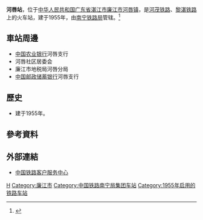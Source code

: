 {{Infobox China railway station 
|车站名称 =河唇站
|图片 = 
|图片介绍 = 
|车站拼音 = Hechun
|英文名称= Hechun Railway Station
|车站代码= 37199
|电报码 = HCZ
|拼音码 = HCH
|车站位置 = [[广东省|广东省]][[湛江市|湛江市]][[廉江市|廉江市]][[河唇镇|河唇镇]]
|坐标 = 
|归属 =[[南宁铁路局|南宁铁路局]]
|线路 = [[河茂铁路|河茂铁路]]、[[黎湛铁路|黎湛铁路]]
|车站等级 = [[二等站_(中铁)|二等站]]
|月台数目 = 
|股道数目 = 
}}
'''河唇站'''，位于[[中华人民共和国|中华人民共和国]][[广东省|广东省]][[湛江市|湛江市]][[廉江市|廉江市]][[河唇镇|河唇镇]]，是[[河茂铁路|河茂铁路]]、[[黎湛铁路|黎湛铁路]]上的火车站，建于1955年，由[[南宁铁路局|南宁铁路局]]管辖。<ref>{{Cite web |url=http://search.huochepiao.com/huochezhan/jieshao/2774.htm |title=河唇火车站介绍 |accessdate=2018-01-29 |archive-date=2018-01-29 |archive-url=https://web.archive.org/web/20180129195551/http://search.huochepiao.com/huochezhan/jieshao/2774.htm |dead-url=no }}</ref>
==車站周邊==
* [[中国农业银行|中国农业银行]]河唇支行
* 河唇社区居委会
* 廉江市地税局河唇分局
* [[中国邮政储蓄银行|中国邮政储蓄银行]]河唇支行
==歷史==
* 建于1955年。
==參考資料==
{{reflist}}
==外部連結==
* [http://www.12306.cn/mormhweb/ 中国铁路客户服务中心] {{Wayback|url=http://www.12306.cn/mormhweb/ |date=20180205163941 }}
{{China-rail-stub}}
{{黎湛铁路}}
{{河茂铁路}}
[[Category:湛江市铁路车站|H]]
[[Category:廉江市|Category:廉江市]]
[[Category:中国铁路南宁局集团车站|Category:中国铁路南宁局集团车站]]
[[Category:1955年启用的铁路车站|Category:1955年启用的铁路车站]]